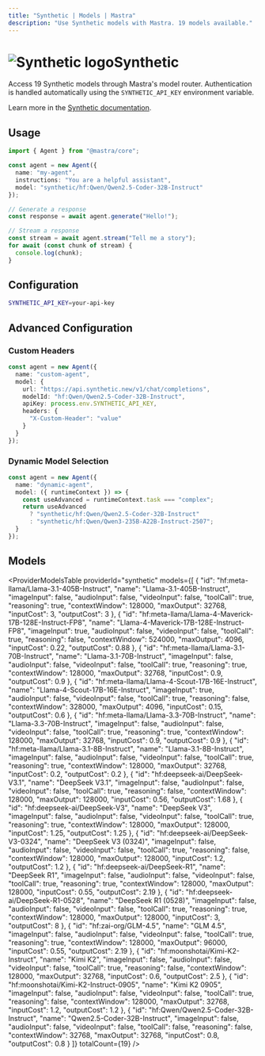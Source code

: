 ```yaml
---
title: "Synthetic | Models | Mastra"
description: "Use Synthetic models with Mastra. 19 models available."
---
```



# <img src="https://models.dev/logos/synthetic.svg" alt="Synthetic logo" className="inline w-8 h-8 mr-2 align-middle dark:invert dark:brightness-0 dark:contrast-200" />Synthetic

Access 19 Synthetic models through Mastra's model router. Authentication is handled automatically using the `SYNTHETIC_API_KEY` environment variable.

Learn more in the [Synthetic documentation](https://synthetic.new/pricing).

## Usage

```typescript
import { Agent } from "@mastra/core";

const agent = new Agent({
  name: "my-agent",
  instructions: "You are a helpful assistant",
  model: "synthetic/hf:Qwen/Qwen2.5-Coder-32B-Instruct"
});

// Generate a response
const response = await agent.generate("Hello!");

// Stream a response
const stream = await agent.stream("Tell me a story");
for await (const chunk of stream) {
  console.log(chunk);
}
```

## Configuration

```bash
SYNTHETIC_API_KEY=your-api-key
```

## Advanced Configuration

### Custom Headers

```typescript
const agent = new Agent({
  name: "custom-agent",
  model: {
    url: "https://api.synthetic.new/v1/chat/completions",
    modelId: "hf:Qwen/Qwen2.5-Coder-32B-Instruct",
    apiKey: process.env.SYNTHETIC_API_KEY,
    headers: {
      "X-Custom-Header": "value"
    }
  }
});
```

### Dynamic Model Selection

```typescript
const agent = new Agent({
  name: "dynamic-agent",
  model: ({ runtimeContext }) => {
    const useAdvanced = runtimeContext.task === "complex";
    return useAdvanced 
      ? "synthetic/hf:Qwen/Qwen2.5-Coder-32B-Instruct"
      : "synthetic/hf:Qwen/Qwen3-235B-A22B-Instruct-2507";
  }
});
```

## Models

<ProviderModelsTable 
  providerId="synthetic" 
  models={[
  {
    "id": "hf:meta-llama/Llama-3.1-405B-Instruct",
    "name": "Llama-3.1-405B-Instruct",
    "imageInput": false,
    "audioInput": false,
    "videoInput": false,
    "toolCall": true,
    "reasoning": true,
    "contextWindow": 128000,
    "maxOutput": 32768,
    "inputCost": 3,
    "outputCost": 3
  },
  {
    "id": "hf:meta-llama/Llama-4-Maverick-17B-128E-Instruct-FP8",
    "name": "Llama-4-Maverick-17B-128E-Instruct-FP8",
    "imageInput": true,
    "audioInput": false,
    "videoInput": false,
    "toolCall": true,
    "reasoning": false,
    "contextWindow": 524000,
    "maxOutput": 4096,
    "inputCost": 0.22,
    "outputCost": 0.88
  },
  {
    "id": "hf:meta-llama/Llama-3.1-70B-Instruct",
    "name": "Llama-3.1-70B-Instruct",
    "imageInput": false,
    "audioInput": false,
    "videoInput": false,
    "toolCall": true,
    "reasoning": true,
    "contextWindow": 128000,
    "maxOutput": 32768,
    "inputCost": 0.9,
    "outputCost": 0.9
  },
  {
    "id": "hf:meta-llama/Llama-4-Scout-17B-16E-Instruct",
    "name": "Llama-4-Scout-17B-16E-Instruct",
    "imageInput": true,
    "audioInput": false,
    "videoInput": false,
    "toolCall": true,
    "reasoning": false,
    "contextWindow": 328000,
    "maxOutput": 4096,
    "inputCost": 0.15,
    "outputCost": 0.6
  },
  {
    "id": "hf:meta-llama/Llama-3.3-70B-Instruct",
    "name": "Llama-3.3-70B-Instruct",
    "imageInput": false,
    "audioInput": false,
    "videoInput": false,
    "toolCall": true,
    "reasoning": true,
    "contextWindow": 128000,
    "maxOutput": 32768,
    "inputCost": 0.9,
    "outputCost": 0.9
  },
  {
    "id": "hf:meta-llama/Llama-3.1-8B-Instruct",
    "name": "Llama-3.1-8B-Instruct",
    "imageInput": false,
    "audioInput": false,
    "videoInput": false,
    "toolCall": true,
    "reasoning": true,
    "contextWindow": 128000,
    "maxOutput": 32768,
    "inputCost": 0.2,
    "outputCost": 0.2
  },
  {
    "id": "hf:deepseek-ai/DeepSeek-V3.1",
    "name": "DeepSeek V3.1",
    "imageInput": false,
    "audioInput": false,
    "videoInput": false,
    "toolCall": true,
    "reasoning": false,
    "contextWindow": 128000,
    "maxOutput": 128000,
    "inputCost": 0.56,
    "outputCost": 1.68
  },
  {
    "id": "hf:deepseek-ai/DeepSeek-V3",
    "name": "DeepSeek V3",
    "imageInput": false,
    "audioInput": false,
    "videoInput": false,
    "toolCall": true,
    "reasoning": true,
    "contextWindow": 128000,
    "maxOutput": 128000,
    "inputCost": 1.25,
    "outputCost": 1.25
  },
  {
    "id": "hf:deepseek-ai/DeepSeek-V3-0324",
    "name": "DeepSeek V3 (0324)",
    "imageInput": false,
    "audioInput": false,
    "videoInput": false,
    "toolCall": true,
    "reasoning": false,
    "contextWindow": 128000,
    "maxOutput": 128000,
    "inputCost": 1.2,
    "outputCost": 1.2
  },
  {
    "id": "hf:deepseek-ai/DeepSeek-R1",
    "name": "DeepSeek R1",
    "imageInput": false,
    "audioInput": false,
    "videoInput": false,
    "toolCall": true,
    "reasoning": true,
    "contextWindow": 128000,
    "maxOutput": 128000,
    "inputCost": 0.55,
    "outputCost": 2.19
  },
  {
    "id": "hf:deepseek-ai/DeepSeek-R1-0528",
    "name": "DeepSeek R1 (0528)",
    "imageInput": false,
    "audioInput": false,
    "videoInput": false,
    "toolCall": true,
    "reasoning": true,
    "contextWindow": 128000,
    "maxOutput": 128000,
    "inputCost": 3,
    "outputCost": 8
  },
  {
    "id": "hf:zai-org/GLM-4.5",
    "name": "GLM 4.5",
    "imageInput": false,
    "audioInput": false,
    "videoInput": false,
    "toolCall": true,
    "reasoning": true,
    "contextWindow": 128000,
    "maxOutput": 96000,
    "inputCost": 0.55,
    "outputCost": 2.19
  },
  {
    "id": "hf:moonshotai/Kimi-K2-Instruct",
    "name": "Kimi K2",
    "imageInput": false,
    "audioInput": false,
    "videoInput": false,
    "toolCall": true,
    "reasoning": false,
    "contextWindow": 128000,
    "maxOutput": 32768,
    "inputCost": 0.6,
    "outputCost": 2.5
  },
  {
    "id": "hf:moonshotai/Kimi-K2-Instruct-0905",
    "name": "Kimi K2 0905",
    "imageInput": false,
    "audioInput": false,
    "videoInput": false,
    "toolCall": true,
    "reasoning": false,
    "contextWindow": 128000,
    "maxOutput": 32768,
    "inputCost": 1.2,
    "outputCost": 1.2
  },
  {
    "id": "hf:Qwen/Qwen2.5-Coder-32B-Instruct",
    "name": "Qwen2.5-Coder-32B-Instruct",
    "imageInput": false,
    "audioInput": false,
    "videoInput": false,
    "toolCall": false,
    "reasoning": false,
    "contextWindow": 32768,
    "maxOutput": 32768,
    "inputCost": 0.8,
    "outputCost": 0.8
  }
]}
  totalCount={19}
/>
